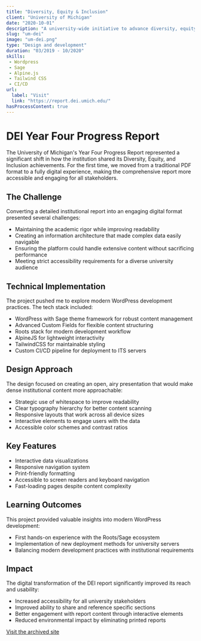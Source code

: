 ```yaml
---
title: "Diversity, Equity & Inclusion"
client: "University of Michigan"
date: "2020-10-01"
description: "A university-wide initiative to advance diversity, equity, and inclusion at the University of Michigan."
slug: "um-dei"
image: "um-dei.png"
type: "Design and development"
duration: "03/2019 - 10/2020"
skills:
 - Wordpress
 - Sage
 - Alpine.js
 - Tailwind CSS
 - CI/CD
url:
  label: "Visit"
  link: "https://report.dei.umich.edu/"
hasProcessContent: true
---
```



# DEI Year Four Progress Report

The University of Michigan's Year Four Progress Report represented a significant shift in how the institution shared its Diversity, Equity, and Inclusion achievements. For the first time, we moved from a traditional PDF format to a fully digital experience, making the comprehensive report more accessible and engaging for all stakeholders.

## The Challenge

Converting a detailed institutional report into an engaging digital format presented several challenges:
- Maintaining the academic rigor while improving readability
- Creating an information architecture that made complex data easily navigable
- Ensuring the platform could handle extensive content without sacrificing performance
- Meeting strict accessibility requirements for a diverse university audience

## Technical Implementation

The project pushed me to explore modern WordPress development practices. The tech stack included:

- WordPress with Sage theme framework for robust content management
- Advanced Custom Fields for flexible content structuring
- Roots stack for modern development workflow
- AlpineJS for lightweight interactivity
- TailwindCSS for maintainable styling
- Custom CI/CD pipeline for deployment to ITS servers

## Design Approach

The design focused on creating an open, airy presentation that would make dense institutional content more approachable:

- Strategic use of whitespace to improve readability
- Clear typography hierarchy for better content scanning
- Responsive layouts that work across all device sizes
- Interactive elements to engage users with the data
- Accessible color schemes and contrast ratios

## Key Features

- Interactive data visualizations
- Responsive navigation system
- Print-friendly formatting
- Accessible to screen readers and keyboard navigation
- Fast-loading pages despite content complexity

## Learning Outcomes

This project provided valuable insights into modern WordPress development:
- First hands-on experience with the Roots/Sage ecosystem
- Implementation of new deployment methods for university servers
- Balancing modern development practices with institutional requirements

## Impact

The digital transformation of the DEI report significantly improved its reach and usability:
- Increased accessibility for all university stakeholders
- Improved ability to share and reference specific sections
- Better engagement with report content through interactive elements
- Reduced environmental impact by eliminating printed reports

[Visit the archived site](https://web.archive.org/web/20210506191527/https://report.dei.umich.edu/)